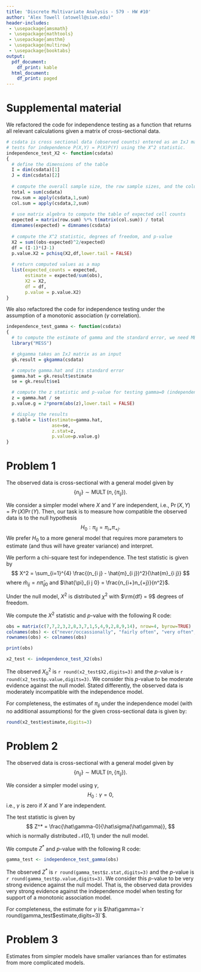 ```yaml
---
title: 'Discrete Multivariate Analysis - 579 - HW #10'
author: "Alex Towell (atowell@siue.edu)"
header-includes:
 - \usepackage{amsmath}
 - \usepackage{mathtools}
 - \usepackage{amsthm}
 - \usepackage{multirow}
 - \usepackage{booktabs}
output:
  pdf_document:
    df_print: kable
  html_document:
    df_print: paged
---
```


\newcommand{\var}{\operatorname{Var}}
\newcommand{\expect}{\operatorname{E}}
\newcommand{\corr}{\operatorname{Corr}}
\newcommand{\cov}{\operatorname{Cov}}
\newcommand{\ssr}{\operatorname{SSR}}
\newcommand{\se}{\operatorname{SE}}
\newcommand{\mat}[1]{\mathbf{#1}}
\newcommand{\RR}{\operatorname{RR}}
\newcommand{\eval}[2]{\left. #1 \right\vert_{#2}}

# Supplemental material
We refactored the code for independence testing as a function that returns all
relevant calculations given a matrix of cross-sectional data.

```r
# csdata is cross sectional data (observed counts) entered as an IxJ matrix.
# tests for independence P(X,Y) = P(X)P(Y) using the X^2 statistic.
independence_test_X2 <- function(csdata)
{
  # define the dimensions of the table
  I = dim(csdata)[1]
  J = dim(csdata)[2]
  
  # compute the overall sample size, the row sample sizes, and the column sample sizes
  total = sum(csdata)
  row.sum = apply(csdata,1,sum)
  col.sum = apply(csdata,2,sum)
  
  # use matrix algebra to compute the table of expected cell counts
  expected = matrix(row.sum) %*% t(matrix(col.sum)) / total
  dimnames(expected) = dimnames(csdata)
  
  # compute the X^2 statistic, degrees of freedom, and p-value
  X2 = sum((obs-expected)^2/expected)
  df = (I-1)*(J-1)
  p.value.X2 = pchisq(X2,df,lower.tail = FALSE)
  
  # return computed values as a map
  list(expected_counts = expected,
       estimate = expected/sum(obs),
       X2 = X2,
       df = df,
       p.value = p.value.X2)
}
```

We also refactored the code for independence testing under the assumption of a
monotonic association ($\gamma$ correlation).

```r
independence_test_gamma <- function(csdata)
{
  # to compute the estimate of gamma and the standard error, we need MESS
  library("MESS")

  # gkgamma takes an IxJ matrix as an input
  gk.result = gkgamma(csdata)

  # compute gamma.hat and its standard error
  gamma.hat = gk.result$estimate
  se = gk.result$se1

  # compute the z statistic and p-value for testing gamma=0 (independence)
  z = gamma.hat / se
  p.value.g = 2*pnorm(abs(z),lower.tail = FALSE)

  # display the results
  g.table = list(estimate=gamma.hat,
                 ase=se,
                 z.stat=z,
                 p.value=p.value.g)
}
```

# Problem 1
\fbox{\begin{minipage}{.8\textwidth}
Compute the statistic $X^2$ and the $p$-value for testing the model with
independence between husband's rating and wife's rating.
Provide an interpretation, stated in the context of the problem.
\end{minipage}}

The observed data is cross-sectional with a general model given by
$$
  \{n_{i j}\} \sim \operatorname{MULT}(n, \{\pi_{i j}\}).
$$

We consider a simpler model where $X$ and $Y$ are independent, i.e.,
$\Pr(X,Y) = \Pr(X)\Pr(Y)$.
Then, our task is to measure how compatible the observed data is to the
null hypothesis
$$
  H_0 : \pi_{i j} = \pi_{i+}\pi_{+j}.
$$
We prefer $H_0$ to a more general model that requires more parameters to estimate
(and thus will have greater variance) and interpret.

We perform a chi-square test for independence.
The test statistic is given by
$$
  X^2 = \sum_{i=1}^{4} \frac{(n_{i j} - \hat{m}_{i j})^2}{\hat{m}_{i j}}
$$
where $\hat{m}_{i j} = n \hat{\pi}_{i j 0}$ and $\hat{\pi}_{i j 0} = \frac{n_{i+}n_{+j}}{n^2}$.

Under the null model, $X^2$ is distributed $\chi^2$ with $\rm{df} = 9$ degrees
of freedom.

We compute the $X^2$ statistic and $p$-value with the following R code:
```r
obs = matrix(c(7,7,2,3,2,8,3,7,1,5,4,9,2,8,9,14), nrow=4, byrow=TRUE)
colnames(obs) <- c("never/occassionally", "fairly often", "very often", "almost always")
rownames(obs) <- colnames(obs)

print(obs)

x2_test <- independence_test_X2(obs)
```

The observed $X_0^2$ is `r round(x2_test$X2,digits=3)` and the $p$-value is
`r round(x2_test$p.value,digits=3)`.
We consider this $p$-value to be moderate evidence against the null model.
Stated differently, the observed data is moderately incompatible with the
independence model.

For completeness, the estimates of $\pi_{i j}$ under the independence model
(with no additional assumptions) for the given cross-sectional data is given by:
```r
round(x2_test$estimate,digits=3)
```

# Problem 2
\fbox{\begin{minipage}{.8\textwidth}
Now compute the statistic $Z^*$  and the $p$-value for testing the independence
model using the correlation estimate $\hat\gamma$.
Provide an interpretation, stated in the context of the problem.
\end{minipage}}

The observed data is cross-sectional with a general model given by
$$
  \{n_{i j}\} \sim \operatorname{MULT}(n, \{\pi_{i j}\}).
$$

We consider a simpler model using $\gamma$,
$$
  H_0 : \gamma = 0,
$$
i.e., $\gamma$ is zero if $X$ and $Y$ are independent.

The test statistic is given by
$$
  Z^* = \frac{\hat\gamma-0}{\hat\sigma(\hat\gamma)},
$$
which is normally distributed $\mathcal{N}(0,1)$ under the null model.

We compute $Z^*$ and $p$-value with the following R code:
```r
gamma_test <- independence_test_gamma(obs)
```

The observed $Z^*$ is `r round(gamma_test$z.stat,digits=3)` and the $p$-value is
`r round(gamma_test$p.value,digits=3)`.
We consider this $p$-value to be very strong evidence against the null model.
That is, the observed data provides very strong evidence against 
the independence model when testing for support of a monotonic association
model.

For completeness, the estimate for $\gamma$ is
$\hat\gamma=`r round(gamma_test$estimate,digits=3)`$.

# Problem 3
\fbox{\begin{minipage}{.8\textwidth}
Explain why a monotonic association model is better than a general association
model in this example.
\end{minipage}}

Estimates from simpler models have smaller variances than for estimates
from more complicated models.